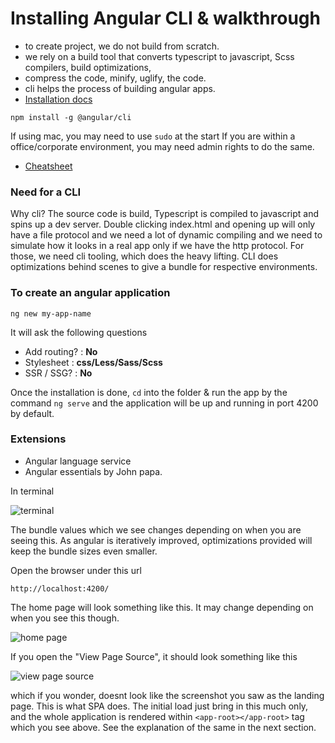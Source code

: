 # Installing Angular CLI & walkthrough

- to create project, we do not build from scratch. 
- we rely on a build tool that converts typescript to javascript, Scss compilers, build optimizations, 
- compress the code, minify, uglify, the code. 
- cli helps the process of building angular apps. 
- [Installation docs](https://angular.dev/tools/cli/setup-local)

```
npm install -g @angular/cli
```

If using mac, you may need to use `sudo` at the start
If you are within a office/corporate environment, you may need admin rights to do the same.
- [Cheatsheet](https://www.digitalocean.com/community/tutorials/angular-angular-cli-reference)

### Need for a CLI 

Why cli? The source code is build, Typescript is compiled to javascript and spins up a dev server. Double clicking index.html and opening up will only have a file protocol and we need a lot of dynamic compiling and we need to simulate how it looks in a real app only if we have the http protocol. For those, we need cli tooling, which does the heavy lifting. CLI does optimizations behind scenes to give a bundle for respective environments.

### To create an angular application

```
ng new my-app-name

```
It will ask the following questions

- Add routing? : **No**
- Stylesheet   : **css/Less/Sass/Scss**
- SSR / SSG?   : **No**

Once the installation is done, `cd` into the folder & run the app by the command `ng serve` and the application will be
up and running in port 4200 by default.

### Extensions

- Angular language service 
- Angular essentials by John papa. 

In terminal

![terminal](/images/terminal.png)

The bundle values which we see changes depending on when you are seeing this.
As angular is iteratively improved, optimizations provided will keep the bundle sizes even smaller.
 
Open the browser under this url

```
http://localhost:4200/
```

The home page will look something like this. It may change depending on when you see this though.

![home page](/images/home.png)

If you open the "View Page Source", it should look something like this

![view page source](/images/page-source.png)

which if you wonder, doesnt look like the screenshot you saw as the landing page.
This is what SPA does. The initial load just bring in this much only, and the whole application is rendered within `<app-root></app-root>` tag which you see above. See the explanation of the same in the next section.


